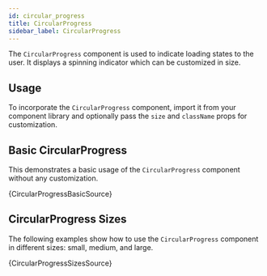 ```yaml
---
id: circular_progress
title: CircularProgress
sidebar_label: CircularProgress
---
```


The `CircularProgress` component is used to indicate loading states to the user. It displays a spinning indicator which can be customized in size.

## Usage

To incorporate the `CircularProgress` component, import it from your component library and optionally pass the `size` and `className` props for customization.


## Basic CircularProgress

This demonstrates a basic usage of the `CircularProgress` component without any customization.


<CodeSample>
    <CircularProgressBasicDemo />
</CodeSample>

<CodeBlock language="tsx">{CircularProgressBasicSource}</CodeBlock>

## CircularProgress Sizes

The following examples show how to use the `CircularProgress` component in different sizes: small, medium, and large.


<CodeSample>
    <CircularProgressSizesDemo />
</CodeSample>

<CodeBlock language="tsx">{CircularProgressSizesSource}</CodeBlock>
